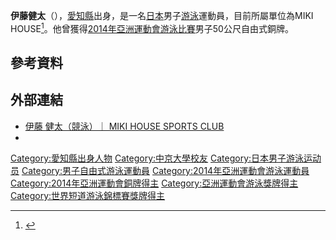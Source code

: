 {{NoteTA|G1=Aquatics}}
{{Infobox swimmer
| name = 伊藤健太
| image =
| imagesize = 
| caption = 
| fullname =
| nicknames =
| nationality = {{JPN}}
| strokes = 自由式
| club = MIKI HOUSE 
| collegeteam = 
| birth_date = {{birth date and age|1990|10|26|df=y}}
| birth_place = [[日本|日本]][[愛知縣|愛知縣]]
| death_date =
| death_place =
| height = {{height|m=1.82}}
| weight = {{weight|kg=74}} 
| medaltemplates =
{{MedalSport|男子[[游泳|游泳]]}}
{{MedalCountry|{{JPN}}}}
{{MedalCompetition|[[世界短道游泳錦標賽|世界短道游泳錦標賽]]}}
{{MedalBronze|[[2016年世界短道游泳錦標賽|2016年 溫莎]]|4×50公尺自由式接力}}
{{MedalCompetition|[[亞洲運動會|亞洲運動會]]}}
{{MedalBronze|[[2014年亞洲運動會|2014年 仁川]]|[[2014年亞洲運動會游泳比賽|50公尺自由式]]}}
}}

'''伊藤健太'''（{{bd|1990年|11月26日|catIdx=Ito, Kenta}}），[[愛知縣|愛知縣]]出身，是一名[[日本|日本]]男子[[游泳|游泳]]運動員，目前所屬單位為MIKI HOUSE<ref>{{Cite web |url=http://sports.mikihouse.co.jp/profile/index/player_id/45/ |title=伊藤 健太（競泳）｜ MIKI HOUSE SPORTS CLUB |access-date=2016-12-11 |archive-date=2018-10-03 |archive-url=https://web.archive.org/web/20181003022322/http://sports.mikihouse.co.jp/profile/index/player_id/45/ }}</ref>。他曾獲得[[2014年亞洲運動會游泳比賽|2014年亞洲運動會游泳比賽]]男子50公尺自由式銅牌。

== 參考資料 ==
{{reflist}}

== 外部連結 ==
* [http://sports.mikihouse.co.jp/profile/index/player_id/45/ 伊藤 健太（競泳）｜ MIKI HOUSE SPORTS CLUB] {{Wayback|url=http://sports.mikihouse.co.jp/profile/index/player_id/45/ |date=20181003022322 }}
* {{Twitter|xkonxto}}

{{s-start}}
{{s-ach|rec}}
{{succession box|before=[[罗扎利娅·纳斯列金诺娃|罗扎利娅·纳斯列金诺娃]]、[[Dmitry_Ermakov|Dmitry Ermakov]]<br/>[[亞特姆·羅勃佐夫|亞特姆·羅勃佐夫]]、[[Maria_Reznikova|Maria Reznikova]]|title=男女混合4×50米自由泳接力世界纪录保持者<br/><small>（[[盐浦慎理|盐浦慎理]]、[[赤濑纱也香|赤濑纱也香]]、伊藤健太、[[渡部香生子|渡部香生子]]）</small>|years=2013年10月18日－2013年10月21日|after=[[弗洛朗·馬納杜|弗洛朗·馬納杜]]、[[热雷米·斯特拉维于斯|热雷米·斯特拉维于斯]]<br/>[[Mélanie_Henique|Mélanie Henique]]、[[安娜·桑塔曼斯|安娜·桑塔曼斯]]}}
{{s-end}}

{{Authority control}}
{{DEFAULTSORT:Ito, Kenta}}
[[Category:愛知縣出身人物|Category:愛知縣出身人物]]
[[Category:中京大學校友|Category:中京大學校友]]
[[Category:日本男子游泳运动员|Category:日本男子游泳运动员]]
[[Category:男子自由式游泳運動員|Category:男子自由式游泳運動員]]
[[Category:2014年亞洲運動會游泳運動員|Category:2014年亞洲運動會游泳運動員]]
[[Category:2014年亞洲運動會銅牌得主|Category:2014年亞洲運動會銅牌得主]]
[[Category:亞洲運動會游泳獎牌得主|Category:亞洲運動會游泳獎牌得主]]
[[Category:世界短道游泳錦標賽獎牌得主|Category:世界短道游泳錦標賽獎牌得主]]